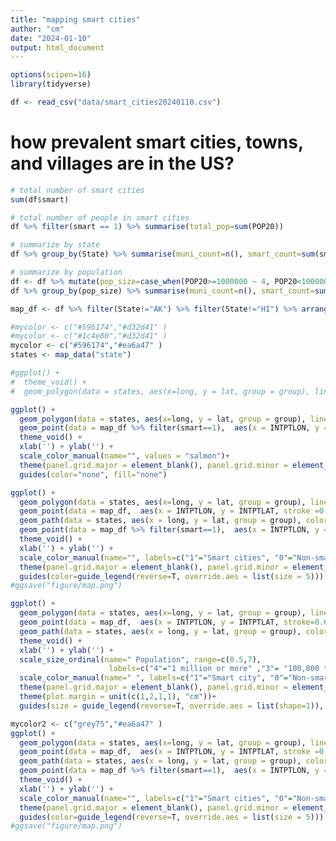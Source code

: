 ```yaml
---
title: "mapping smart cities"
author: "cm"
date: "2024-01-10"
output: html_document
---
```


```r
options(scipen=16)
library(tidyverse)
```
```r
df <- read_csv("data/smart_cities20240110.csv")
```

# how prevalent smart cities, towns, and villages are in the US?

```r
# total number of smart cities
sum(df$smart)
```

```r
# total number of people in smart cities
df %>% filter(smart == 1) %>% summarise(total_pop=sum(POP20))
```

```r
# summarize by state
df %>% group_by(State) %>% summarise(muni_count=n(), smart_count=sum(smart), smart_den=smart_count/muni_count*100) %>% arrange(smart_count)
```

```r
# summarize by population
df <- df %>% mutate(pop_size=case_when(POP20>=1000000 ~ 4, POP20<1000000&POP20>=100000 ~3, POP20<100000&POP20>= 10000 ~2, POP20<10000 ~1))
df %>% group_by(pop_size) %>% summarise(muni_count=n(), smart_count=sum(smart), smart_den=round(smart_count/muni_count*100,1))
``` 

```r
map_df <- df %>% filter(State!="AK") %>% filter(State!="HI") %>% arrange(smart) # to make smart cities pop up in map
```

```r
#mycolor <- c("#596174","#d32d41" )
#mycolor <- c("#1c4e80","#d32d41" )
mycolor <- c("#596174","#ea6a47" )
states <- map_data("state")
```
```r
#ggplot() + 
#  theme_void() +
#  geom_polygon(data = states, aes(x=long, y = lat, group = group), linewidth=0.4 ,color ="white",fill = 'gray90')
```
```r
ggplot() + 
  geom_polygon(data = states, aes(x=long, y = lat, group = group), linewidth=0.4 ,color ="white",fill = 'gray95') + 
  geom_point(data = map_df %>% filter(smart==1),  aes(x = INTPTLON, y = INTPTLAT, stroke =0,  color=as.factor(smart)), size=2) + 
  theme_void() +
  xlab('') + ylab('') +
  scale_color_manual(name="", values = "salmon")+
  theme(panel.grid.major = element_blank(), panel.grid.minor = element_blank(), legend.position = c(0.2, 0.15))+
  guides(color="none", fill="none")
```
```r
ggplot() + 
  geom_polygon(data = states, aes(x=long, y = lat, group = group), linewidth=0.4 ,color ="white",fill = 'gray95') + 
  geom_point(data = map_df,  aes(x = INTPTLON, y = INTPTLAT, stroke =0,  color=as.factor(smart)), size=0.8, alpha = 0.7) + 
  geom_path(data = states, aes(x = long, y = lat, group = group), color = "white", size = 0.2) +
  geom_point(data = map_df %>% filter(smart==1),  aes(x = INTPTLON, y = INTPTLAT, stroke =0,  color=as.factor(smart)), size=0.8) +
  theme_void() +
  xlab('') + ylab('') +
  scale_color_manual(name="", labels=c("1"="Smart cities", "0"="Non-smart cities"), values = mycolor)+
  theme(panel.grid.major = element_blank(), panel.grid.minor = element_blank(), legend.position = c(0.2, 0.15))+
  guides(color=guide_legend(reverse=T, override.aes = list(size = 5)))
#ggsave("figure/map.png")
```

```r
ggplot() + 
  geom_polygon(data = states, aes(x=long, y = lat, group = group), linewidth=0.2, color ="white", fill = 'gray90') + 
  geom_point(data = map_df,  aes(x = INTPTLON, y = INTPTLAT, stroke=0.6, color=as.factor(smart),size=as.factor(pop_size)), alpha = 0.4) + 
  geom_path(data = states, aes(x = long, y = lat, group = group), color = "gray80", size = 0.1) +
  theme_void() +
  xlab('') + ylab('') +
  scale_size_ordinal(name=" Population", range=c(0.5,7), 
                      labels=c("4"="1 million or more" ,"3"= "100,000 to 999,999", "2"="10,000 to 99,999", "1"="Less than 10,000"), )+
  scale_color_manual(name=" ", labels=c("1"="Smart city", "0"="Non-smart city"), values = mycolor)+
  theme(panel.grid.major = element_blank(), panel.grid.minor = element_blank(), legend.position = c(0.98 , 0.24))+
  theme(plot.margin = unit(c(1,2,1,1), "cm"))+
  guides(size = guide_legend(reverse=T, override.aes = list(shape=1)), color=guide_legend(reverse=T, override.aes = list(size = 5)))
```
```r
mycolor2 <- c("grey75","#ea6a47" )
ggplot() + 
  geom_polygon(data = states, aes(x=long, y = lat, group = group), linewidth=0.4 ,color ="grey",fill = 'white') + 
  geom_point(data = map_df,  aes(x = INTPTLON, y = INTPTLAT, stroke =0,  color=as.factor(smart)), size=0.6, alpha = 0.7) + 
  geom_path(data = states, aes(x = long, y = lat, group = group), color = "white", size = 0.3) +
  geom_point(data = map_df %>% filter(smart==1),  aes(x = INTPTLON, y = INTPTLAT, stroke =0,  color=as.factor(smart)), size=1) +
  theme_void() +
  xlab('') + ylab('') +
  scale_color_manual(name="", labels=c("1"="Smart cities", "0"="Non-smart cities"), values = mycolor2)+
  theme(panel.grid.major = element_blank(), panel.grid.minor = element_blank(), legend.position = c(0.2, 0.15))+
  guides(color=guide_legend(reverse=T, override.aes = list(size = 5)))
#ggsave("figure/map.png")
```